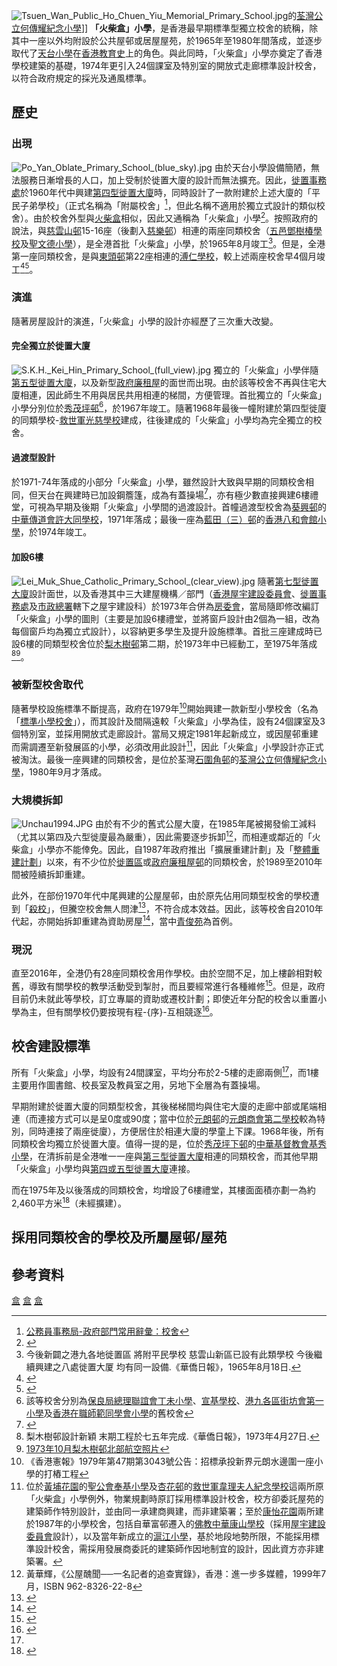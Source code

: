[[File:Tsuen_Wan_Public_Ho_Chuen_Yiu_Memorial_Primary_School.jpg|thumb]]的[[荃灣公立何傳耀紀念小學|荃灣公立何傳耀紀念小學]]]]
'''「火柴盒」小學'''，是香港最早期標準型獨立校舍的統稱，除其中一座以外均附設於公共屋邨或居屋屋苑，於1965年至1980年間落成，並逐步取代了[[天台小學|天台小學]]在[[香港教育史|香港教育史]]上的角色。與此同時，「火柴盒」小學亦奠定了香港學校建築的基礎，1974年更引入24個課室及特別室的開放式走廊標準設計校舍，以符合政府規定的採光及通風標準。

==歷史==
===出現===
[[File:Po_Yan_Oblate_Primary_School_(blue_sky).jpg|thumb]]
由於天台小學設備簡陋，無法服務日漸增長的人口，加上受制於徙置大廈的設計而無法擴充。因此，[[徙置事務處|徙置事務處]]於1960年代中興建[[徙置區#第四型|第四型徙置大廈]]時，同時設計了一款附建於上述大廈的「平民子弟學校」（正式名稱為「附屬校舍」<ref>[https://www.csb.gov.hk/hkgcsb/glossary/glossary_search_tc.php?search_name1=%E6%A0%A1%E8%88%8D&and_or=and&search_name2=&cat_code%5B%5D=Education&display_order=t 公務員事務局-政府部門常用辭彙：校舍]</ref>，但此名稱不適用於獨立式設計的類似校舍）。由於校舍外型與[[火柴盒|火柴盒]]相似，因此又通稱為「火柴盒」小學<ref>{{Cite web |url=https://www.legco.gov.hk/yr15-16/chinese/press/pr20160426-1.html |title=立法會新聞稿-立法會教育事務委員會探訪在火柴盒式校舍營辦的學校 |access-date=2020-12-17 |archive-date=2019-11-03 |archive-url=https://web.archive.org/web/20191103132932/https://www.legco.gov.hk/yr15-16/chinese/press/pr20160426-1.html |dead-url=no }}</ref>。按照政府的說法，與[[慈雲山邨|慈雲山邨]]15-16座（後劃入[[慈樂邨|慈樂邨]]）相連的兩座同類校舍（[[五邑工商總會鄧樹椿紀念學校|五邑鄧樹椿學校]]及[[聖文德天主教小學|聖文德小學]]），是全港首批「火柴盒」小學，於1965年8月竣工<ref>今後新闢之港九各地徙置區 將附平民學校 慈雲山新區已設有此類學校 今後繼續興建之八處徙置大厦 均有同一設備.《華僑日報》，1965年8月18日.</ref>。但是，全港第一座同類校舍，是與[[東頭邨|東頭邨]]第22座相連的[[獻主會溥仁小學|溥仁學校]]，較上述兩座校舍早4個月竣工<ref name=教育首腦>{{cite book |author1=香港高齡教育工作者聯誼會有限公司 |title=教育首腦話當年 |date=2017 |publisher=香港教育圖書公司 |page=25 |quote= |url=https://books.google.com.hk/books?id=XZxaDwAAQBAJ&pg=PT42&lpg=PT42&dq=%E7%8D%BB%E4%B8%BB%E6%9C%83%E6%BA%A5%E4%BB%81%E5%B0%8F%E5%AD%B8&source=bl&ots=OeCG0dGMnr&sig=ACfU3U0q2oG9ArxlmlryFuX--Hbc3x6mDQ&hl=zh-TW&sa=X&ved=2ahUKEwieyeed-IHkAhXaMN4KHekoDVs4PBDoATAIegQICBAB#v=onepage&q=%E7%8D%BB%E4%B8%BB%E6%9C%83%E6%BA%A5%E4%BB%81%E5%B0%8F%E5%AD%B8&f=false}}</ref><ref name="獻主會溥仁小學金禧彌撒">{{cite news | title=獻主會溥仁小學金禧彌撒 | url=http://kkp.org.hk/node/8668 | format= | publisher=公教報第3730期 | date=2015-08-14 | accessdate=2019-08-14 | quote= | archive-date=2021-07-18 | archive-url=https://web.archive.org/web/20210718081311/https://kkp.org.hk/node/8668 | dead-url=no }}</ref>。

===演進===
隨著房屋設計的演進，「火柴盒」小學的設計亦經歷了三次重大改變。

====完全獨立於徙置大廈====
[[File:S.K.H._Kei_Hin_Primary_School_(full_view).jpg|thumb]]
獨立的「火柴盒」小學伴隨[[徙置區#第五型|第五型徙置大廈]]，以及新型[[政府廉租屋|政府廉租屋]]的面世而出現。由於該等校舍不再與住宅大廈相連，因此師生不用與居民共用相連的梯間，方便管理。首批獨立的「火柴盒」小學分別位於[[秀茂坪邨|秀茂坪邨]]<ref>該等校舍分別為[[保良局總理聯誼會丁未小學|保良局總理聯誼會丁未小學]]、[[基督教宣道會宣基小學|宣基學校]]、[[將軍澳培智學校|港九各區街坊會第一小學]]及[[香港在職師範同學會小學|香港在職師範同學會小學]]的舊校舍</ref>，於1967年竣工。隨著1968年最後一幢附建於第四型徙廈的同類學校-[[救世軍光慈學校|救世軍光慈學校]]建成，往後建成的「火柴盒」小學均為完全獨立的校舍。

====過渡型設計====
於1971-74年落成的小部分「火柴盒」小學，雖然設計大致與早期的同類校舍相同，但天台在興建時已加設鋼簷篷，成為有蓋操場<ref>{{cite news|title=政府仍不斷努力 改進新區學校環境 副教育司何雅明先生主持葵芳邨閩僑第二小學開幕致詞 述政府發展新區教育近況|work=華僑日報|date=1973-05-05|accessdate=2022-01-27|url=https://mmis.hkpl.gov.hk/coverpage/-/coverpage/view?_coverpage_WAR_mmisportalportlet_hsf=%E8%91%B5%E8%8A%B3%E9%82%A8&p_r_p_-1078056564_c=QF757YsWv5%2FN7%2BiABUlxsXWSajWxND22&_coverpage_WAR_mmisportalportlet_o=6&_coverpage_WAR_mmisportalportlet_actual_q=%28%20verbatim_dc.collection%3A%28%22Old%5C%20HK%5C%20Newspapers%22%29%20%29%20AND+%28%20%28%20allTermsMandatory%3A%28true%29%20OR+all_dc.title%3A%28%E8%91%B5%E8%8A%B3%E9%82%A8%29%20OR+all_dc.creator%3A%28%E8%91%B5%E8%8A%B3%E9%82%A8%29%20OR+all_dc.contributor%3A%28%E8%91%B5%E8%8A%B3%E9%82%A8%29%20OR+all_dc.subject%3A%28%E8%91%B5%E8%8A%B3%E9%82%A8%29%20OR+fulltext%3A%28%E8%91%B5%E8%8A%B3%E9%82%A8%29%20OR+all_dc.description%3A%28%E8%91%B5%E8%8A%B3%E9%82%A8%29%20%29%20%29&_coverpage_WAR_mmisportalportlet_sort_field=dc.publicationdate_bsort&_coverpage_WAR_mmisportalportlet_sort_order=asc|archive-date=2022-01-27|archive-url=https://web.archive.org/web/20220127133103/https://mmis.hkpl.gov.hk/coverpage/-/coverpage/view?_coverpage_WAR_mmisportalportlet_hsf=%E8%91%B5%E8%8A%B3%E9%82%A8&p_r_p_-1078056564_c=QF757YsWv5%2FN7%2BiABUlxsXWSajWxND22&_coverpage_WAR_mmisportalportlet_o=6&_coverpage_WAR_mmisportalportlet_actual_q=%28%20verbatim_dc.collection%3A%28%22Old%5C%20HK%5C%20Newspapers%22%29%20%29%20AND+%28%20%28%20allTermsMandatory%3A%28true%29%20OR+all_dc.title%3A%28%E8%91%B5%E8%8A%B3%E9%82%A8%29%20OR+all_dc.creator%3A%28%E8%91%B5%E8%8A%B3%E9%82%A8%29%20OR+all_dc.contributor%3A%28%E8%91%B5%E8%8A%B3%E9%82%A8%29%20OR+all_dc.subject%3A%28%E8%91%B5%E8%8A%B3%E9%82%A8%29%20OR+fulltext%3A%28%E8%91%B5%E8%8A%B3%E9%82%A8%29%20OR+all_dc.description%3A%28%E8%91%B5%E8%8A%B3%E9%82%A8%29%20%29%20%29&_coverpage_WAR_mmisportalportlet_sort_field=dc.publicationdate_bsort&_coverpage_WAR_mmisportalportlet_sort_order=asc|dead-url=no}}</ref>，亦有極少數直接興建6樓禮堂，可視為早期及後期「火柴盒」小學間的過渡設計。首幢過渡型校舍為[[葵興邨|葵興邨]]的[[中華傳道會許大同學校|中華傳道會許大同學校]]，1971年落成；最後一座為[[藍田邨|藍田（三）邨]]的[[香港八和會館小學|香港八和會館小學]]，於1974年竣工。

====加設6樓====
[[File:Lei_Muk_Shue_Catholic_Primary_School_(clear_view).jpg|thumb]]
隨著[[徙置區#第七型|第七型徙置大廈]]設計面世，以及香港其中三大建屋機構／部門（[[香港屋宇建設委員會|香港屋宇建設委員會]]、[[徙置事務處|徙置事務處]]及[[市政總署|市政總署]]轄下之屋宇建設科）於1973年合併為[[房委會|房委會]]，當局隨即修改編訂「火柴盒」小學的圖則（主要是加設6樓禮堂，並將窗戶設計由2個為一組，改為每個窗戶均為獨立式設計），以容納更多學生及提升設施標準。首批三座建成時已設6樓的同類型校舍位於[[梨木樹邨|梨木樹邨]]第二期，於1973年中已經動工，至1975年落成<ref>梨木樹邨設計新穎 末期工程於七五年完成.《華僑日報》，1973年4月27日.</ref><ref>[https://www.hkmapservice.gov.hk/OneStopSystem/map-search/getPreviewFile?itemId=DAP&sheetNo=05528 1973年10月梨木樹邨北部航空照片]</ref>。

===被新型校舍取代===
隨著學校設施標準不斷提高，政府在1979年<ref>《香港憲報》1979年第47期第3043號公告：招標承投新界元朗水邊圍一座小學的打樁工程</ref>開始興建一款新型小學校舍（名為「[[標準小學校舍|標準小學校舍]]」），而其設計及間隔遠較「火柴盒」小學為佳，設有24個課室及3個特別室，並採用開放式走廊設計。當局又規定1981年起新成立，或因屋邨重建而需調遷至新發展區的小學，必須改用此設計<ref>位於[[黃埔花園|黃埔花園]]的[[聖公會奉基小學|聖公會奉基小學]]及[[杏花邨|杏花邨]]的[[救世軍韋理夫人紀念學校|救世軍韋理夫人紀念學校]]這兩所原「火柴盒」小學例外，物業規劃時原訂採用標準設計校舍，校方卻委託屋苑的建築師作特別設計，並由同一承建商興建，而非建築署；至於[[康怡花園|康怡花園]]兩所建於1987年的小學校舍，包括自華富邨遷入的[[佛教中華康山學校|佛教中華康山學校]]（採用[[屋宇建設委員會|屋宇建設委員會]]設計），以及當年新成立的[[滬江小學|滬江小學]]，基於地段地勢所限，不能採用標準設計校舍，需採用發展商委託的建築師作因地制宜的設計，因此資方亦非建築署。</ref>，因此「火柴盒」小學設計亦正式被淘汰。最後一座興建的同類校舍，是位於荃灣[[石圍角邨|石圍角邨]]的[[荃灣公立何傳耀紀念小學|荃灣公立何傳耀紀念小學]]，1980年9月才落成。

===大規模拆卸===
[[File:Unchau1994.JPG|thumb]]
{{main|26座問題公屋醜聞|整體重建計劃}}
由於有不少的舊式公屋大廈，在1985年尾被揭發偷工減料（尤其以第四及六型徙廈最為嚴重），因此需要逐步拆卸<ref>黃華輝，《公屋醜聞──一名記者的追查實錄》，香港：進一步多媒體，1999年7月，ISBN 962-8326-22-8</ref>，而相連或鄰近的「火柴盒」小學亦不能倖免。因此，自1987年政府推出「擴展重建計劃」及「[[整體重建計劃|整體重建計劃]]」以來，有不少位於[[徙置區|徙置區]]或[[政府廉租屋|政府廉租屋邨]]的同類校舍，於1989至2010年間被陸續拆卸重建。

此外，在部份1970年代中尾興建的公屋屋邨，由於原先佔用同類型校舍的學校遭到「[[殺校|殺校]]」，但騰空校舍無人問津<ref>{{Cite web |url=https://www.edb.gov.hk/attachment/tc/sch-admin/sch-premises-info/allocation-of-sch/sae-result/result06-intlc-r.pdf |title=2006年校舍分配工作結果（國際學校） |access-date=2020-12-17 |archive-date=2019-10-19 |archive-url=https://web.archive.org/web/20191019151959/https://www.edb.gov.hk/attachment/tc/sch-admin/sch-premises-info/allocation-of-sch/sae-result/result06-intlc-r.pdf |dead-url=no }}</ref>，不符合成本效益。因此，該等校舍自2010年代起，亦開始拆卸重建為資助房屋<ref>{{cite news|title=18空置校舍地 倡建住宅涉7千伙|url=https://hk.finance.yahoo.com/news/18%E7%A9%BA%E7%BD%AE%E6%A0%A1%E8%88%8D%E5%9C%B0-%E5%80%A1%E5%BB%BA%E4%BD%8F%E5%AE%85%E6%B6%897%E5%8D%83%E4%BC%99-225626345--sector.html|work=經濟日報|date=2017-05-18}}</ref>，當中[[青俊苑|青俊苑]]為首例。

===現況===
直至2016年，全港仍有28座同類校舍用作學校。由於空間不足，加上樓齡相對較舊，導致有關學校的教學活動受到掣肘，而且要經常進行各種維修<ref>{{cite news|title=火柴盒校舍：缺資源津貼　重置校舍無期|url=https://hk.on.cc/hk/bkn/cnt/news/20160226/bkn-20160226060025504-0226_00822_001.html|work=東方日報|date=2016-02-26|accessdate=2020-12-17|archive-date=2017-06-17|archive-url=https://web.archive.org/web/20170617035357/http://hk.on.cc/hk/bkn/cnt/news/20160226/bkn-20160226060025504-0226_00822_001.html|dead-url=no}}</ref>。但是，政府目前仍未就此等學校，訂立專屬的資助或遷校計劃；即使近年分配的校舍以重置小學為主，但有關學校仍要按現有程-{序}-互相競逐<ref>{{cite news|title=28「火柴盒式」小學 20間想重置重建|url=http://paper.wenweipo.com/2016/02/16/ED1602160012.htm|work=文匯報|date=2016-02-16|accessdate=2020-12-17|archive-date=2021-07-19|archive-url=https://web.archive.org/web/20210719004412/http://paper.wenweipo.com/2016/02/16/ED1602160012.htm|dead-url=no}}</ref>。

==校舍建設標準==
所有「火柴盒」小學，均設有24間課室，平均分布於2-5樓的走廊兩側<ref name=教育首腦></ref>，而1樓主要用作圖書館、校長室及教員室之用，另地下全層為有蓋操場。

早期附建於徙置大廈的同類型校舍，其後梯梯間均與住宅大廈的走廊中部或尾端相連（而連接方式可以是呈0度或90度；當中位於[[元朗邨|元朗邨]]的[[元朗商會第二學校|元朗商會第二學校]]較為特別，同時連接了兩座徙廈），方便居住於相連大廈的學童上下課。1968年後，所有同類校舍均獨立於徙置大廈。值得一提的是，位於[[秀茂坪下邨|秀茂坪下邨]]的[[中華基督教會基秀小學|中華基督教會基秀小學]]，在清拆前是全港唯一一座與[[徙置區#第三型|第三型徙置大廈]]相連的同類校舍，而其他早期「火柴盒」小學均與[[徙置區#第四型|第四或五型徙置大廈]]連接。

而在1975年及以後落成的同類校舍，均增設了6樓禮堂，其樓面面積亦劃一為約2,460平方米<ref>{{Cite web |url=https://www.edb.gov.hk/tc/sch-admin/sch-premises-info/allocation-of-sch/sae-result/sae2006-premises.html |title=2006年校舍分配工作-校舍資料 |access-date=2020-12-17 |archive-date=2019-10-20 |archive-url=https://web.archive.org/web/20191020005655/https://www.edb.gov.hk/tc/sch-admin/sch-premises-info/allocation-of-sch/sae-result/sae2006-premises.html |dead-url=no }}</ref>（未經擴建）。

==採用同類校舍的學校及所屬屋邨/屋苑==
{{main|「火柴盒」小學列表}}

==參考資料==
{{reflist}}

[[Category:香港小學教育|盒]]
[[Category:香港教育史|盒]]
[[Category:香港校舍設計|盒]]